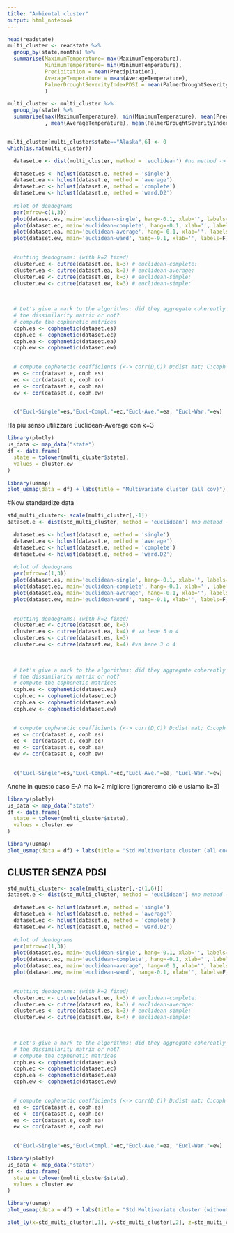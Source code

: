 ```yaml
---
title: "Ambiental cluster"
output: html_notebook
---
```




```r
head(readstate)
multi_cluster <- readstate %>%
  group_by(state,months) %>%
  summarise(MaximumTemperature= max(MaximumTemperature),
            MinimumTemperature= min(MinimumTemperature),
            Precipitation = mean(Precipitation), 
            AverageTemperature = mean(AverageTemperature),
            PalmerDroughtSeverityIndexPDSI = mean(PalmerDroughtSeverityIndexPDSI)
            )

multi_cluster <- multi_cluster %>%
  group_by(state) %>%
  summarise(max(MaximumTemperature), min(MinimumTemperature), mean(Precipitation)
            , mean(AverageTemperature), mean(PalmerDroughtSeverityIndexPDSI))


multi_cluster[multi_cluster$state=="Alaska",6] <- 0
which(is.na(multi_cluster))
```
```r
  dataset.e <- dist(multi_cluster, method = 'euclidean') #no method -> euclidean (default)

  dataset.es <- hclust(dataset.e, method = 'single') 
  dataset.ea <- hclust(dataset.e, method = 'average')
  dataset.ec <- hclust(dataset.e, method = 'complete')
  dataset.ew <- hclust(dataset.e, method = 'ward.D2')
  
  #plot of dendograms
  par(mfrow=c(1,3))
  plot(dataset.es, main='euclidean-single', hang=-0.1, xlab='', labels=F, cex=0.6, sub='')
  plot(dataset.ec, main='euclidean-complete', hang=-0.1, xlab='', labels=F, cex=0.6, sub='')
  plot(dataset.ea, main='euclidean-average', hang=-0.1, xlab='', labels=F, cex=0.6, sub='')
  plot(dataset.ew, main='euclidean-ward', hang=-0.1, xlab='', labels=F, cex=0.6, sub='')

  
  #cutting dendograms: (with k=2 fixed)
  cluster.ec <- cutree(dataset.ec, k=3) # euclidean-complete:
  cluster.ea <- cutree(dataset.ea, k=3) # euclidean-average:
  cluster.es <- cutree(dataset.es, k=3) # euclidean-simple:
  cluster.ew <- cutree(dataset.ew, k=3) # euclidean-simple:

  
  
  # Let's give a mark to the algorithms: did they aggregate coherently with
  # the dissimilarity matrix or not?
  # compute the cophenetic matrices 
  coph.es <- cophenetic(dataset.es)
  coph.ec <- cophenetic(dataset.ec)
  coph.ea <- cophenetic(dataset.ea)
  coph.ew <- cophenetic(dataset.ew)

  
  # compute cophenetic coefficients (<-> corr(D,C)) D:dist mat; C:coph dist mat
  es <- cor(dataset.e, coph.es)
  ec <- cor(dataset.e, coph.ec)
  ea <- cor(dataset.e, coph.ea)
  ew <- cor(dataset.e, coph.ew)

  
  c("Eucl-Single"=es,"Eucl-Compl."=ec,"Eucl-Ave."=ea, "Eucl-War."=ew)

```
Ha più senso utilizzare Euclidean-Average con k=3

```r
library(plotly)
us_data <- map_data("state")
df <- data.frame(
  state = tolower(multi_cluster$state),
  values = cluster.ew
)

library(usmap)
plot_usmap(data = df) + labs(title = "Multivariate cluster (all cov)")

```

#Now standardize data
```r
std_multi_cluster<- scale(multi_cluster[,-1])
dataset.e <- dist(std_multi_cluster, method = 'euclidean') #no method -> euclidean (default)

  dataset.es <- hclust(dataset.e, method = 'single') 
  dataset.ea <- hclust(dataset.e, method = 'average')
  dataset.ec <- hclust(dataset.e, method = 'complete')
  dataset.ew <- hclust(dataset.e, method = 'ward.D2')
  
  #plot of dendograms
  par(mfrow=c(1,3))
  plot(dataset.es, main='euclidean-single', hang=-0.1, xlab='', labels=F, cex=0.6, sub='')
  plot(dataset.ec, main='euclidean-complete', hang=-0.1, xlab='', labels=F, cex=0.6, sub='')
  plot(dataset.ea, main='euclidean-average', hang=-0.1, xlab='', labels=F, cex=0.6, sub='')
  plot(dataset.ew, main='euclidean-ward', hang=-0.1, xlab='', labels=F, cex=0.6, sub='')

  
  #cutting dendograms: (with k=2 fixed)
  cluster.ec <- cutree(dataset.ec, k=3) 
  cluster.ea <- cutree(dataset.ea, k=4) # va bene 3 o 4
  cluster.es <- cutree(dataset.es, k=3) 
  cluster.ew <- cutree(dataset.ew, k=4) #va bene 3 o 4

  
  
  # Let's give a mark to the algorithms: did they aggregate coherently with
  # the dissimilarity matrix or not?
  # compute the cophenetic matrices 
  coph.es <- cophenetic(dataset.es)
  coph.ec <- cophenetic(dataset.ec)
  coph.ea <- cophenetic(dataset.ea)
  coph.ew <- cophenetic(dataset.ew)

  
  # compute cophenetic coefficients (<-> corr(D,C)) D:dist mat; C:coph dist mat
  es <- cor(dataset.e, coph.es)
  ec <- cor(dataset.e, coph.ec)
  ea <- cor(dataset.e, coph.ea)
  ew <- cor(dataset.e, coph.ew)

  
  c("Eucl-Single"=es,"Eucl-Compl."=ec,"Eucl-Ave."=ea, "Eucl-War."=ew)
```
Anche in questo caso E-A ma k=2 migliore (ignoreremo ciò e usiamo k=3)
```r
library(plotly)
us_data <- map_data("state")
df <- data.frame(
  state = tolower(multi_cluster$state),
  values = cluster.ew
)

library(usmap)
plot_usmap(data = df) + labs(title = "Std Multivariate cluster (all cov)")
```

## CLUSTER SENZA PDSI
```r
std_multi_cluster<- scale(multi_cluster[,-c(1,6)])
dataset.e <- dist(std_multi_cluster, method = 'euclidean') #no method -> euclidean (default)

  dataset.es <- hclust(dataset.e, method = 'single') 
  dataset.ea <- hclust(dataset.e, method = 'average')
  dataset.ec <- hclust(dataset.e, method = 'complete')
  dataset.ew <- hclust(dataset.e, method = 'ward.D2')
  
  #plot of dendograms
  par(mfrow=c(1,3))
  plot(dataset.es, main='euclidean-single', hang=-0.1, xlab='', labels=F, cex=0.6, sub='')
  plot(dataset.ec, main='euclidean-complete', hang=-0.1, xlab='', labels=F, cex=0.6, sub='')
  plot(dataset.ea, main='euclidean-average', hang=-0.1, xlab='', labels=F, cex=0.6, sub='')
  plot(dataset.ew, main='euclidean-ward', hang=-0.1, xlab='', labels=F, cex=0.6, sub='')

  
  #cutting dendograms: (with k=2 fixed)
  cluster.ec <- cutree(dataset.ec, k=3) # euclidean-complete:
  cluster.ea <- cutree(dataset.ea, k=3) # euclidean-average:
  cluster.es <- cutree(dataset.es, k=3) # euclidean-simple:
  cluster.ew <- cutree(dataset.ew, k=4) # euclidean-simple:

  
  
  # Let's give a mark to the algorithms: did they aggregate coherently with
  # the dissimilarity matrix or not?
  # compute the cophenetic matrices 
  coph.es <- cophenetic(dataset.es)
  coph.ec <- cophenetic(dataset.ec)
  coph.ea <- cophenetic(dataset.ea)
  coph.ew <- cophenetic(dataset.ew)

  
  # compute cophenetic coefficients (<-> corr(D,C)) D:dist mat; C:coph dist mat
  es <- cor(dataset.e, coph.es)
  ec <- cor(dataset.e, coph.ec)
  ea <- cor(dataset.e, coph.ea)
  ew <- cor(dataset.e, coph.ew)

  
  c("Eucl-Single"=es,"Eucl-Compl."=ec,"Eucl-Ave."=ea, "Eucl-War."=ew)
```
```r
library(plotly)
us_data <- map_data("state")
df <- data.frame(
  state = tolower(multi_cluster$state),
  values = cluster.ew
)

library(usmap)
plot_usmap(data = df) + labs(title = "Std Multivariate cluster (without PDSI)")
```

```r
plot_ly(x=std_multi_cluster[,1], y=std_multi_cluster[,2], z=std_multi_cluster[,3], color=cluster.ew, pch=19)
```

